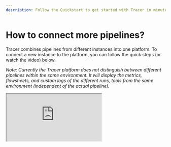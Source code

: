 ```yaml
---
description: Follow the Quickstart to get started with Tracer in minutes before diving into the details.
---
```



# How to connect more pipelines?

Tracer combines pipelines from different instances into one platform. 
To connect a new instance to the platform, you can follow the quick steps (or watch the video) below.

_Note: Currently the Tracer platform does not distinguish between different pipelines within the same environment. It will display the metrics, flowsheets, and custom logs of the different runs, tools from the same environment (independent of the actual pipeline)._

<div
  style={{
    position: "relative",
    borderRadius: "10px",
    marginTop: "10px",
    paddingBottom: "calc(57.458333333333336% + 35px)",
    height: 0,
  }}
>
  <iframe
    src="https://app.supademo.com/embed/clwfgcy1s04khk912dmjdo72m"
    allow="clipboard-write"
    webkitallowfullscreen="true"
    mozallowfullscreen="true"
    allowFullScreen=""
    style={{
      position: "absolute",
      top: 0,
      left: 0,
      width: "100%",
      height: "100%",
    }}
  />
</div>

### 1. Open the "Setup" page and click on "+add another key"

//photo to be updated
<img
  src="https://d16ev9qffqt5qm.cloudfront.net/?s3_key=clvpaxjbh1ekoiyv7idhwiada/wpBAHF2CegBRw5dJZqFq5.jpg&x=374&y=154&fill=4f46e5&color=4f46e5"
  allow="clipboard-write"
  webkitallowfullscreen="true"
  mozallowfullscreen="true"
  allowFullScreen=""
  style={{
    top: 0,
    left: 0,
    width: "100%",
  }}
/>

### 2. Write the name of your new pipeline and click on "Add service"

<Frame fullWidth className="mb-12">
  ![Tracer](/images/Tracer-NewPipeline_setup.png)
</Frame>

### 3. Paste the new one-line integration into the terminal of your pipeline

<Frame fullWidth className="mb-12">
  ![Tracer](/images/Tracer-NewPipeline_final.png)
</Frame>

